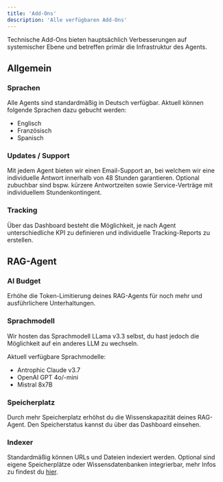 ```yaml
---
title: 'Add-Ons'
description: 'Alle verfügbaren Add-Ons'
---
```


Technische Add-Ons bieten hauptsächlich Verbesserungen auf systemischer Ebene und betreffen primär die Infrastruktur des Agents.

## Allgemein

### Sprachen
Alle Agents sind standardmäßig in Deutsch verfügbar. Aktuell können folgende Sprachen dazu gebucht werden:
- Englisch
- Französisch
- Spanisch 

### Updates / Support
Mit jedem Agent bieten wir einen Email-Support an, bei welchem wir eine individuelle Antwort innerhalb von 48 Stunden garantieren. Optional zubuchbar sind bspw. kürzere Antwortzeiten sowie Service-Verträge mit individuellem Stundenkontingent.

### Tracking
Über das Dashboard besteht die Möglichkeit, je nach Agent unterschiedliche KPI zu definieren und individuelle Tracking-Reports zu erstellen. 

## RAG-Agent

### AI Budget
Erhöhe die Token-Limitierung deines RAG-Agents für noch mehr und ausführlichere Unterhaltungen.

### Sprachmodell
Wir hosten das Sprachmodell LLama v3.3 selbst, du hast jedoch die Möglichkeit auf ein anderes LLM zu wechseln.

Aktuell verfügbare Sprachmodelle:
- Antrophic Claude v3.7
- OpenAI GPT 4o/-mini
- Mistral 8x7B

### Speicherplatz
Durch mehr Speicherplatz erhöhst du die Wissenskapazität deines RAG-Agent. Den Speicherstatus kannst du über das Dashboard einsehen.

### Indexer
Standardmäßig können URLs und Dateien indexiert werden. Optional sind eigene Speicherplätze oder Wissensdatenbanken integrierbar, mehr Infos zu findest du <a href="https://docs.pzlr.ai/rag-agent/indexierung#knowledge-bases-add-on">hier</a>.
